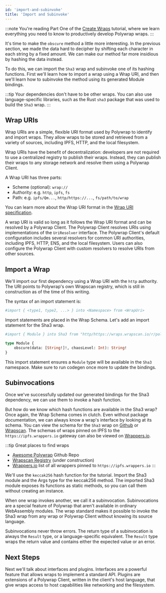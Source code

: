 ```yaml
---
id: 'import-and-subinvoke'
title: 'Import and Subinvoke'
---
```


:::note
You're reading Part One of the [Create Wraps](../introduction) tutorial, where we learn everything you need to know to productively develop Polywrap wraps.
:::

It's time to make the `obscure` method a little more interesting. In the previous section, we made the data hard to decipher by shifting each character in each string by a fixed amount. We can make our method far more insidious by hashing the data instead.

To do this, we can import the `Sha3` wrap and subinvoke one of its hashing functions. First we'll learn how to import a wrap using a Wrap URI, and then we'll learn how to subinvoke the method using its generated Module bindings.

:::tip
Your dependencies don't have to be other wraps. You can also use language-specific libraries, such as the Rust `sha3` package that was used to build the `Sha3` wrap.
:::

## **Wrap URIs**

Wrap URIs are a simple, flexible URI format used by Polywrap to identify and import wraps. They allow wraps to be stored and retrieved from a variety of sources, including IPFS, HTTP, and the local filesystem.

Wrap URIs have the benefit of decentralization: developers are not required to use a centralized registry to publish their wraps. Instead, they can publish their wraps to any storage network and resolve them using a Polywrap Client.

A Wrap URI has three parts:
- Scheme (optional): `wrap://`
- Authority: e.g. `http`, `ipfs`, `fs`
- Path: e.g. `ipfs/Qm...`, `http/https://...`, `fs/path/to/wrap`

You can learn more about the Wrap URI format in the [Wrap URI specification](/concepts/uris).

A wrap URI is valid so long as it follows the Wrap URI format and can be resolved by a Polywrap Client. The Polywrap Client resolves URIs using implementations of the `UriResolver` interface. The Polywrap Client's default configuration includes several resolvers for common URI authorities, including IPFS, HTTP, ENS, and the local filesystem. Users can also configure the Polywrap Client with custom resolvers to resolve URIs from other sources.

## **Import a Wrap**

We'll import our first dependency using a Wrap URI with the `http` authority. The URI points to Polywrap's own Wrapscan registry, which is still in construction as of the time of this writing.

The syntax of an import statement is:

```graphql
#import { <type1, type2, ...> } into <Namespace> from <WrapUri>
```
Import statements are placed in the Wrap Schema. Let's add an import statement for the Sha3 wrap.

```graphql title="polywrap.graphql"
#import { Module } into Sha3 from "http/https://wraps.wrapscan.io/r/polywrap/sha3@1.0.0"

type Module {
    obscure(data: [String!]!, chaosLevel: Int): String!
}
```

This import statement ensures a `Module` type will be available in the `Sha3` namespace. Make sure to run codegen once more to update the bindings.

## **Subinvocations**

Once we've successfully updated our generated bindings for the Sha3 dependency, we can use them to invoke a hash function.

But how do we know which hash functions are available in the Sha3 wrap? Once again, the Wrap Schema comes in clutch. Even without package documentation, we can always know a wrap's interface by looking at its schema. You can view the schema for the `Sha3` wrap on [Github](https://github.com/polywrap/sha3/blob/main/polywrap.graphql) or [Wrapscan](https://www.wrapscan.io/wrap/wrapscan.io%2Fpolywrap%2Fsha3%401.0.0/schema). The schemas of wraps pinned on IPFS to the `https://ipfs.wrappers.io` gateway can also be viewed on [Wrappers.io](https://wrappers.io/all).

:::tip
Great places to find wraps
 - [Awesome Polywrap](https://github.com/polywrap/awesome-polywrap) Github Repo
 - [Wrapscan Registry](https://www.wrapscan.io/) (under construction)
 - [Wrappers.io](https://wrappers.io/all) list of all wrappers pinned to `https://ipfs.wrappers.io`
:::

We'll use the `keccak256` hash function for the tutorial. Import the Sha3 module and the Args type for the keccak256 method. The imported Sha3 module exposes its functions as static methods, so you can call them without creating an instance.

<FirstMethodSha3 />

When one wrap invokes another, we call it a subinvocation. Subinvocations are a special feature of Polywrap that aren't available in ordinary WebAssembly modules. The wrap standard makes it possible to invoke the Sha3 wrap from any wrap or Polywrap Client without knowing its source language.

Subinvocations never throw errors. The return type of a subinvocation is always the `Result` type, or a language-specific equivalent. The `Result` type wraps the return value and contains either the expected value or an error.

## **Next Steps**

Next we'll talk about interfaces and plugins. Interfaces are a powerful feature that allows wraps to implement a standard API. Plugins are extensions of a Polywrap Client, written in the client's host language, that give wraps access to host capabilities like networking and the filesystem.

<NavButton to="./interfaces-and-plugins" text="Interfaces and Plugins" />
